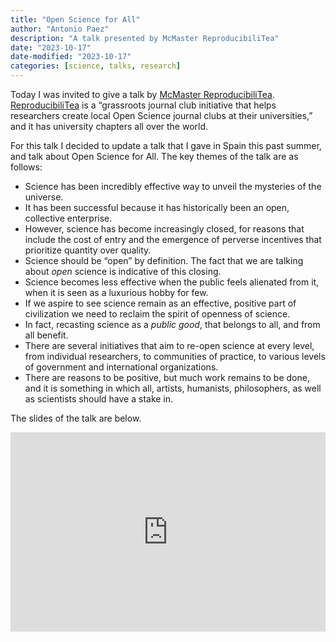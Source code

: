 ```yaml
---
title: "Open Science for All"
author: "Antonio Paez"
description: "A talk presented by McMaster ReproducibiliTea"
date: "2023-10-17"
date-modified: "2023-10-17"
categories: [science, talks, research] 
---
```


Today I was invited to give a talk by [McMaster ReproducibiliTea](https://reproducibilitea.org/journal-clubs/#McMaster). [ReproducibiliTea](https://reproducibilitea.org/) is a "grassroots journal club initiative that helps researchers create local Open Science journal clubs at their universities," and it has university chapters all over the world.

For this talk I decided to update a talk that I gave in Spain this past summer, and talk about Open Science for All. The key themes of the talk are as follows:

- Science has been incredibly effective way to unveil the mysteries of the universe.
- It has been successful because it has historically been an open, collective enterprise.
- However, science has become increasingly closed, for reasons that include the cost of entry and the emergence of perverse incentives that prioritize quantity over quality.
- Science should be "open" by definition. The fact that we are talking about _open_ science is indicative of this closing.
- Science becomes less effective when the public feels alienated from it, when it is seen as a luxurious hobby for few.
- If we aspire to see science remain as an effective, positive part of civilization we need to reclaim the spirit of openness of science.
- In fact, recasting science as a _public good_, that belongs to all, and from all benefit.
- There are several initiatives that aim to re-open science at every level, from individual researchers, to communities of practice, to various levels of government and international organizations.
- There are reasons to be positive, but much work remains to be done, and it is something in which all, artists, humanists, philosophers, as well as scientists should have a stake in.
  
The slides of the talk are below.

<div style='position: relative; padding-bottom: 56.25%; padding-top: 35px; height: 0; overflow: hidden;'><iframe sandbox='allow-scripts allow-same-origin allow-presentation' allowfullscreen='true' allowtransparency='true' frameborder='0' height='315' src='https://www.mentimeter.com/app/presentation/bl81ee71kteherq2k4xy8a6iupcf6nzm/embed' style='position: absolute; top: 0; left: 0; width: 100%; height: 100%;' width='420'></iframe></div>

